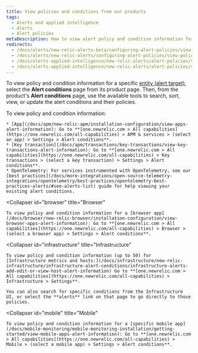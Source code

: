 ```yaml
---
title: View policies and conditions from our products
tags:
  - Alerts and applied intelligence
  - Alerts
  - Alert policies
metaDescription: How to view alert policy and condition information for the selected entity from its New Relic product instead of through alerts.
redirects:
  - /docs/alerts/new-relic-alerts-beta/configuring-alert-policies/view-policy-conditions-new-relic-products
  - /docs/alerts/new-relic-alerts/configuring-alert-policies/view-policy-conditions-new-relic-products
  - /docs/alerts-applied-intelligence/new-relic-alerts/alert-policies/view-policy-conditions-new-relic-products
  - /docs/alerts-applied-intelligence/new-relic-alerts/alert-policies/view-policy-conditions-our-products
---
```


To view policy and condition information for a specific [entity (alert target)](/docs/using-new-relic/welcome-new-relic/get-started/glossary#entity), select the **Alert conditions** page from its product page. Then, from the product's **Alert conditions** page, use the available tools to search, sort, view, or update the alert conditions and their policies.

<CollapserGroup>
  <Collapser
    id="apm"
    title="APM &#38; services"
  >
    To view policy and condition information:

    * [App](/docs/apm/new-relic-apm/installation-configuration/view-apps-alert-information): Go to **[one.newrelic.com > All capabilities](https://one.newrelic.com/all-capabilities) > APM & services > (select an app) > Settings > Alert conditions**.
    * [Key transaction](/docs/apm/transactions/key-transactions/view-key-transactions-alert-information): Go to **[one.newrelic.com > All capabilities](https://one.newrelic.com/all-capabilities) > Key transactions > (select a key transaction) > Settings > Alert conditions**.
    * OpenTelemetry: For services instrumented with OpenTelemetry, see our [best practices](/docs/more-integrations/open-source-telemetry-integrations/opentelemetry/best-practices/opentelemetry-best-practices-alerts/#see-alerts-list) guide for help viewing your existing alert conditions.
  </Collapser>

  <Collapser
    id="browser"
    title="Browser"
  >
    To view policy and condition information for a [browser app](/docs/browser/new-relic-browser/installation-configuration/view-browser-apps-alert-information): Go to **[one.newrelic.com > All capabilities](https://one.newrelic.com/all-capabilities) > Browser > (select a browser app) > Settings > Alert conditions**.
  </Collapser>

  <Collapser
    id="infrastructure"
    title="Infrastructure"
  >
    To view policy and condition information (up to 50) for [Infrastructure metrics and hosts:](/docs/infrastructure/new-relic-infrastructure/infrastructure-alert-conditions/infrastructure-alerts-add-edit-or-view-host-alert-information) Go to **[one.newrelic.com > All capabilities](https://one.newrelic.com/all-capabilities) > Infrastructure > Settings**.

    You can also search for specific conditions from the Infrastructure UI, or select the **alerts** link on that page to go directly to those policies.
  </Collapser>

  <Collapser
    id="mobile"
    title="Mobile"
  >
    To view policy and condition information for a [specific mobile app](/docs/mobile-monitoring/mobile-monitoring-installation/getting-started/view-mobile-apps-alert-information): Go to **[one.newrelic.com > All capabilities](https://one.newrelic.com/all-capabilities) > Mobile > (select a mobile app) > Settings > Alert conditions**.
  </Collapser>
</CollapserGroup>
